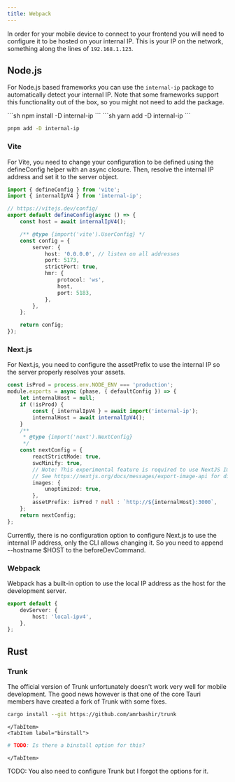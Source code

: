 ```yaml
---
title: Webpack
---
```



In order for your mobile device to connect to your frontend you will need
to configure it to be hosted on your internal IP. This is your IP on the network, something
along the lines of `192.168.1.123`.

## Node.js

For Node.js based frameworks you can use the `internal-ip` package to automatically detect
your internal IP. Note that some frameworks support this functionality out of the box, so you
might not need to add the package.

<Tabs>
<TabItem label="npm">
```sh
npm install -D internal-ip
```
</TabItem>
<TabItem label="yarn">
```sh
yarn add -D internal-ip
```
</TabItem>
<TabItem label="pnpm">

```sh
pnpm add -D internal-ip
```

</TabItem>
</Tabs>

### Vite

For Vite, you need to change your configuration to be defined using the defineConfig helper with an async closure. Then, resolve the internal IP address and set it to the server object.

```ts
import { defineConfig } from 'vite';
import { internalIpV4 } from 'internal-ip';

// https://vitejs.dev/config/
export default defineConfig(async () => {
	const host = await internalIpV4();

	/** @type {import('vite').UserConfig} */
	const config = {
		server: {
			host: '0.0.0.0', // listen on all addresses
			port: 5173,
			strictPort: true,
			hmr: {
				protocol: 'ws',
				host,
				port: 5183,
			},
		},
	};

	return config;
});
```

### Next.js

For Next.js, you need to configure the assetPrefix to use the internal IP so the server properly resolves your assets.

```ts
const isProd = process.env.NODE_ENV === 'production';
module.exports = async (phase, { defaultConfig }) => {
	let internalHost = null;
	if (!isProd) {
		const { internalIpV4 } = await import('internal-ip');
		internalHost = await internalIpV4();
	}
	/**
	 * @type {import('next').NextConfig}
	 */
	const nextConfig = {
		reactStrictMode: true,
		swcMinify: true,
		// Note: This experimental feature is required to use NextJS Image in SSG mode.
		// See https://nextjs.org/docs/messages/export-image-api for different workarounds.
		images: {
			unoptimized: true,
		},
		assetPrefix: isProd ? null : `http://${internalHost}:3000`,
	};
	return nextConfig;
};
```

Currently, there is no configuration option to configure Next.js to use the internal IP address, only the CLI allows changing it. So you need to append --hostname $HOST to the beforeDevCommand.

### Webpack

Webpack has a built-in option to use the local IP address as the host for the development server.

```ts
export default {
	devServer: {
		host: 'local-ipv4',
	},
};
```

## Rust

### Trunk

The official version of Trunk unfortunately doesn't work very well for mobile development.
The good news however is that one of the core Tauri members have created a fork of Trunk
with some fixes.

<Tabs>
	<TabItem label="cargo">

```sh
cargo install --git https://github.com/amrbashir/trunk
```

    </TabItem>
    <TabItem label="binstall">

```sh
# TODO: Is there a binstall option for this?
```

    </TabItem>

</Tabs>

TODO: You also need to configure Trunk but I forgot the options for it.
